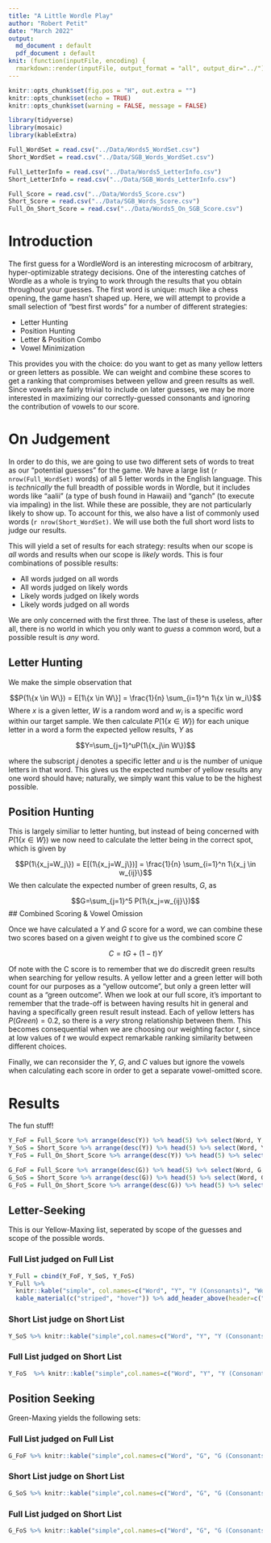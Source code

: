 ```yaml
---
title: "A Little Wordle Play"
author: "Robert Petit"
date: "March 2022"
output: 
  md_document : default
  pdf_document : default
knit: (function(inputFile, encoding) {
  rmarkdown::render(inputFile, output_format = "all", output_dir="../") })
---
```


```r
knitr::opts_chunk$set(fig.pos = "H", out.extra = "")
knitr::opts_chunk$set(echo = TRUE)
knitr::opts_chunk$set(warning = FALSE, message = FALSE)
```

```r
library(tidyverse)
library(mosaic)
library(kableExtra)

Full_WordSet = read.csv("../Data/Words5_WordSet.csv")
Short_WordSet = read.csv("../Data/SGB_Words_WordSet.csv")

Full_LetterInfo = read.csv("../Data/Words5_LetterInfo.csv")
Short_LetterInfo = read.csv("../Data/SGB_Words_LetterInfo.csv")

Full_Score = read.csv("../Data/Words5_Score.csv")
Short_Score = read.csv("../Data/SGB_Words_Score.csv")
Full_On_Short_Score = read.csv("../Data/Words5_On_SGB_Score.csv")
```

# Introduction

The first guess for a WordleWord is an interesting microcosm of arbitrary, hyper-optimizable strategy decisions. One of the interesting catches of Wordle as a whole is trying to work through the results that you obtain throughout your guesses. The first word is unique: much like a chess opening, the game hasn't shaped up. Here, we will attempt to provide a small selection of "best first words" for a number of different strategies:

* Letter Hunting
* Position Hunting
* Letter & Position Combo
* Vowel Minimization

This provides you with the choice: do you want to get as many yellow letters or green letters as possible. We can weight and combine these scores to get a ranking that compromises between yellow and green results as well. Since vowels are fairly trivial to include on later guesses, we may be more interested in maximizing our correctly-guessed consonants and ignoring the contribution of vowels to our score. 


# On Judgement

In order to do this, we are going to use two different sets of words to treat as our "potential guesses" for the game. We have a large list (`r nrow(Full_WordSet)` words) of all 5 letter words in the English language. This is *technically* the full breadth of possible words in Wordle, but it includes words like "aalii" (a type of bush found in Hawaii) and "ganch" (to execute via impaling) in the list. While these are possible, they are not particularly likely to show up. To account for this, we also have a list of commonly used words (`r nrow(Short_WordSet)`. We will use both the full short word lists to judge our results.

This will yield a set of results for each strategy: results when our scope is *all* words and results when our scope is *likely* words. This is four combinations of possible results:

* All words judged on all words
* All words judged on likely words
* Likely words judged on likely words
* Likely words judged on all words

We are only concerned with the first three. The last of these is useless, after all, there is no world in which you only want to *guess* a common word, but a possible result is *any* word.

## Letter Hunting

We make the simple observation that

$$P(1\{x \in W\}) = E[1\{x \in W\}] = \frac{1}{n} \sum_{i=1}^n 1\{x \in w_i\}$$
Where $x$ is a given letter, $W$ is a random word and $w_i$ is a specific word within our target sample. We then calculate $P(1\{x \in W\})$ for each unique letter in a word a form the expected yellow results, $Y$ as 

$$Y=\sum_{j=1}^uP(1\{x_j\in W\})$$

where the subscript $j$ denotes a specific letter and $u$ is the number of unique letters in that word. This gives us the expected number of yellow results any one word should have; naturally, we simply want this value to be the highest possible.

## Position Hunting

This is largely similiar to letter hunting, but instead of being concerned with $P(1\{x \in W\})$ we now need to calculate the letter being in the correct spot, which is given by

$$P(1\{x_j=W_j\}) = E[(1\{x_j=W_j\})] = \frac{1}{n} \sum_{i=1}^n 1\{x_j \in w_{ij}\}$$
We then calculate the expected number of green results, $G$, as

$$G=\sum_{j=1}^5 P(1\{x_j=w_{ij}\})$$
## Combined Scoring & Vowel Omission

Once we have calculated a $Y$ and $G$ score for a word, we can combine these two scores based on a given weight $t$ to give us the combined score $C$

$$C=tG+(1-t)Y$$

Of note with the C score is to remember that we do discredit green results when searching for yellow results. A yellow letter and a green letter will both count for our purposes as a "yellow outcome", but only a green letter will count as a "green outcome". When we look at our full score, it's important to remember that the trade-off is between having results hit in general and having a specifically green result result instead. Each of yellow letters has $P(Green)=0.2$, so there is a *very* strong relationship between them. This becomes consequential when we are choosing our weighting factor $t$, since at low values of $t$ we would expect remarkable ranking similarity between different choices.

Finally, we can reconsider the $Y$, $G$, and $C$ values but ignore the vowels when calculating each score in order to get a separate vowel-omitted score.


# Results

The fun stuff!

```r
Y_FoF = Full_Score %>% arrange(desc(Y)) %>% head(5) %>% select(Word, Y, Y_Cons) %>% mutate(Y=round(Y, 3), Y_Cons=round(Y_Cons, 3))
Y_SoS = Short_Score %>% arrange(desc(Y)) %>% head(5) %>% select(Word, Y, Y_Cons) %>% mutate(Y=round(Y, 3), Y_Cons=round(Y_Cons, 3))
Y_FoS = Full_On_Short_Score %>% arrange(desc(Y)) %>% head(5) %>% select(Word, Y, Y_Cons) %>% mutate(Y=round(Y, 3), Y_Cons=round(Y_Cons, 3))

G_FoF = Full_Score %>% arrange(desc(G)) %>% head(5) %>% select(Word, G, G_Cons) %>% mutate(G=round(G, 3), G_Cons = round(G_Cons, 3))
G_SoS = Short_Score %>% arrange(desc(G)) %>% head(5) %>% select(Word, G, G_Cons) %>% mutate(G=round(G, 3), G_Cons = round(G_Cons, 3))
G_FoS = Full_On_Short_Score %>% arrange(desc(G)) %>% head(5) %>% select(Word, G, G_Cons) %>% mutate(G=round(G, 3), G_Cons = round(G_Cons, 3))
```

## Letter-Seeking
This is our Yellow-Maxing list, seperated by scope of the guesses and scope of the possible words.

### Full List judged on Full List
```r
Y_Full = cbind(Y_FoF, Y_SoS, Y_FoS)
Y_Full %>%
  knitr::kable("simple", col.names=c("Word", "Y", "Y (Consonants)", "Word", "Y", "Y (Consonants)", "Word", "Y", "Y (Consonants)")) %>%
  kable_material(c("striped", "hover")) %>% add_header_above(header=c("Full on Full"=3, "SoS"=3, "FoS"=3))
```

### Short List judge on Short List
```r
Y_SoS %>% knitr::kable("simple",col.names=c("Word", "Y", "Y (Consonants)")) %>% kable_material(c("striped", "hover"))
```

### Full List judged on Short List
```r
Y_FoS  %>% knitr::kable("simple",col.names=c("Word", "Y", "Y (Consonants)")) %>% kable_material(c("striped", "hover"))
```

## Position Seeking
Green-Maxing yields the following sets:

### Full List judged on Full List
```r
G_FoF %>% knitr::kable("simple",col.names=c("Word", "G", "G (Consonants)")) %>% kable_material(c("striped", "hover"))
```

### Short List judge on Short List
```r
G_SoS %>% knitr::kable("simple",col.names=c("Word", "G", "G (Consonants)")) %>% kable_material(c("striped", "hover"))
```

### Full List judged on Short List
```r
G_FoS %>% knitr::kable("simple",col.names=c("Word", "G", "G (Consonants)")) %>% kable_material(c("striped", "hover"))
```


